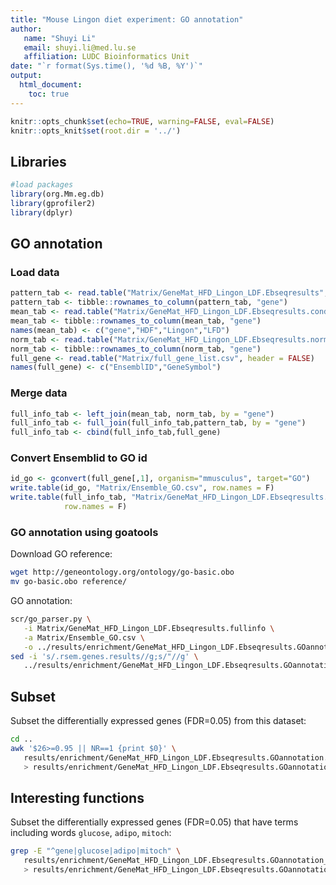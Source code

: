 ```yaml
---
title: "Mouse Lingon diet experiment: GO annotation"
author:
   name: "Shuyi Li"
   email: shuyi.li@med.lu.se
   affiliation: LUDC Bioinformatics Unit
date: "`r format(Sys.time(), '%d %B, %Y')`"
output:
  html_document:
    toc: true
---
```


```r
knitr::opts_chunk$set(echo=TRUE, warning=FALSE, eval=FALSE)
knitr::opts_knit$set(root.dir = '../')
```

## Libraries

```r
#load packages
library(org.Mm.eg.db)
library(gprofiler2)
library(dplyr)
```

## GO annotation

### Load data

```r
pattern_tab <- read.table("Matrix/GeneMat_HFD_Lingon_LDF.Ebseqresults", header = TRUE)
pattern_tab <- tibble::rownames_to_column(pattern_tab, "gene")
mean_tab <- read.table("Matrix/GeneMat_HFD_Lingon_LDF.Ebseqresults.condmeans", header = TRUE)
mean_tab <- tibble::rownames_to_column(mean_tab, "gene")
names(mean_tab) <- c("gene","HDF","Lingon","LFD")
norm_tab <- read.table("Matrix/GeneMat_HFD_Lingon_LDF.Ebseqresults.normalized_data_matrix", header = TRUE)
norm_tab <- tibble::rownames_to_column(norm_tab, "gene")
full_gene <- read.table("Matrix/full_gene_list.csv", header = FALSE)
names(full_gene) <- c("EnsemblID","GeneSymbol")
```

### Merge data

```r
full_info_tab <- left_join(mean_tab, norm_tab, by = "gene")
full_info_tab <- full_join(full_info_tab,pattern_tab, by = "gene")
full_info_tab <- cbind(full_info_tab,full_gene)
```

### Convert Ensemblid to GO id

```r
id_go <- gconvert(full_gene[,1], organism="mmusculus", target="GO")
write.table(id_go, "Matrix/Ensemble_GO.csv", row.names = F)
write.table(full_info_tab, "Matrix/GeneMat_HFD_Lingon_LDF.Ebseqresults.fullinfo",
            row.names = F)
```

### GO annotation using goatools

Download GO reference:

```bash
wget http://geneontology.org/ontology/go-basic.obo
mv go-basic.obo reference/
```

GO annotation:

```bash
scr/go_parser.py \
   -i Matrix/GeneMat_HFD_Lingon_LDF.Ebseqresults.fullinfo \
   -a Matrix/Ensemble_GO.csv \
   -o ../results/enrichment/GeneMat_HFD_Lingon_LDF.Ebseqresults.GOannotation.csv
sed -i 's/.rsem.genes.results//g;s/"//g' \
   ../results/enrichment/GeneMat_HFD_Lingon_LDF.Ebseqresults.GOannotation.csv
```

## Subset 

Subset the differentially expressed genes (FDR=0.05) from this dataset:

```bash
cd ..
awk '$26>=0.95 || NR==1 {print $0}' \
   results/enrichment/GeneMat_HFD_Lingon_LDF.Ebseqresults.GOannotation.csv \
   > results/enrichment/GeneMat_HFD_Lingon_LDF.Ebseqresults.GOannotation_FDR0.05.csv
```

## Interesting functions

Subset the differentially expressed genes (FDR=0.05) that have terms including 
words `glucose`, `adipo`, `mitoch`:

```bash
grep -E "^gene|glucose|adipo|mitoch" \
   results/enrichment/GeneMat_HFD_Lingon_LDF.Ebseqresults.GOannotation_FDR0.05.csv \
   > results/enrichment/GeneMat_HFD_Lingon_LDF.Ebseqresults.GOannotation_FDR0.05_glucose-adipo-mitoch.csv
```
